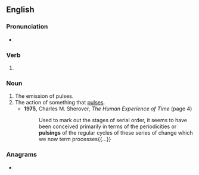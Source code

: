 ==English==

===Pronunciation===
* {{IPA|en|/ˈpʌlsɪŋ/}}

===Verb===
{{head|en|verb form}}

# {{present participle of|en|pulse|nocat=1}}

===Noun===
{{en-noun}}

# The emission of pulses.
# The action of something that [[pulse]]s.
#* '''1975''', Charles M. Sherover, ''The Human Experience of Time'' (page 4)
#*: Used to mark out the stages of serial order, it seems to have been conceived primarily in terms of the periodicities or '''pulsings''' of the regular cycles of these series of change which we now term processes{{...}}

===Anagrams===
* {{anagrams|en|a=gilnpsu|plug-ins|plugins|plugs in|plusing|pulings}}